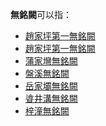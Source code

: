 '''無銘闕'''可以指：
* [[趙家坪第一無銘闕|趙家坪第一無銘闕]]
* [[趙家坪第一無銘闕|趙家坪第一無銘闕]]
* [[蒲家壪無銘闕|蒲家壪無銘闕]]
* [[盤溪無銘闕|盤溪無銘闕]]
* [[岳家壩無銘闕|岳家壩無銘闕]]
* [[㽏井溝無銘闕|㽏井溝無銘闕]]
* [[梓潼無銘闕|梓潼無銘闕]]
{{Disambig|消歧義索引|Cat=三字建築物消歧義}}